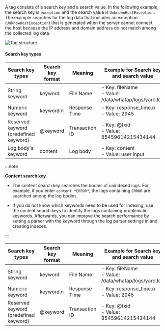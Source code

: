 A tag consists of a search key and a search value. In the following example, the search key is `exception` and the search value is `UnknownHostException`. The example searches for the log data that includes an exception (`UnknowHostException`) that is generated when the server cannot connect the host because the IP address and domain address do not match among the collected log data.

![Tag structure](/img/log-filter-comp.png)

#### Search key types

<InDoc pages="log-lt,aws-log-lt">

| Search key types                          | Search key format | Meaning        | Example for Search key and search value                  | Seach example                       |
| ----------------------------------------- | ----------------- | -------------- | -------------------------------------------------------- | ----------------------------------- |
| String keyword                            | keyword           | File Name      | - Key: fileName<br/> - Value: /data/whatap/logs/yard.log | fileName:/data/whatap/logs/yard.log |
| Numeric keyword                           | keyword.n         | Response Time  | - Key: response_time.n<br/> - Value: 2945                | response_time.n>=2945               |
| Reserved keyword<br/>(predefined keyword) | @keyword          | Transaction ID | - Key: @txid<br/> - Value: 85459614215434144             | -                                   |
| Log body's keyword                        | content           | Log body       | - Key: content<br/> - Value: user input                  | content: `*ERROR*`                  |

:::note

**Content search key**

- The content search key searches the bodies of unindexed logs. For example, if you enter `content *ERROR*`, the logs containing `ERROR` are searched among the log bodies. 

- If you do not know which keywords need to be used for indexing, use the content search keys to identify the logs containing problematic keywords. Afterwards, you can improve the search performance by setting a parser with the keyword through the log parser settings in <Cmdname sid="side_logSetting" className="uitext" /> and creating indexes.

:::

</InDoc>

<InDoc pages="log-search,aws-log-search">

| Search key types                          | Search key format | Meaning        | Example for Search key and search value                  | Seach example                       |
| ----------------------------------------- | ----------------- | -------------- | -------------------------------------------------------- | ----------------------------------- |
| String keyword                            | keyword           | File Name      | - Key: fileName<br/> - Value: /data/whatap/logs/yard.log | fileName:/data/whatap/logs/yard.log |
| Numeric keyword                           | keyword.n         | Response Time  | - Key: response_time.n<br/> - Value: 2945                | response_time.n>=2945               |
| Reserved keyword<br/>(predefined keyword) | @keyword          | Transaction ID | - Key: @txid<br/> - Value: 85459614215434144             | -                                   |

</InDoc>
